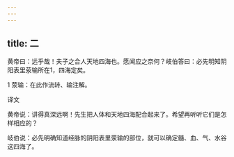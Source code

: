```yaml
---
---
---
```

title: 二
---




黄帝曰：远乎哉！夫子之合人天地四海也。愿闻应之奈何？岐伯答曰：必先明知阴阳表里荥输所在1，四海定矣。

1 荥输：在此作流转、输注解。

译文

黄帝说：讲得真深远啊！先生把人体和天地四海配合起来了。希望再听听它们是怎样相应的？

岐伯说：必先明确知道经脉的阴阳表里荥输的部位，就可以确定髓、血、气、水谷这四海了。